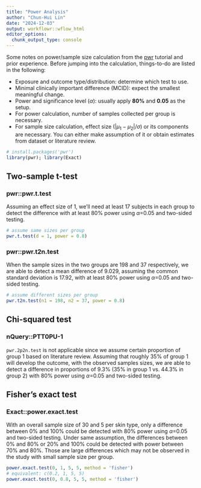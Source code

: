 ```yaml
---
title: "Power Analysis"
author: "Chun-Hui Lin"
date: "2024-12-03"
output: workflowr::wflow_html
editor_options:
  chunk_output_type: console
---
```


Some notes on power/sample size calculation from the [pwr](https://cran.r-project.org/web/packages/pwr/vignettes/pwr-vignette.html) tutorial and prior experience. Before jumping into the calculation, things-to-do are listed in the following: 

* Exposure and outcome type/distribution: determine which test to use.
* Minimal clinically important difference (MCID): expect the smallest meaningful change.  
* Power and significance level ($\alpha$): usually apply **80%** and **0.05** as the setup.
* For power calculation, number of samples collected per group is necessary. 
* For sample size calculation, effect size ($|\mu_1 - \mu_2|/\sigma$) or its components are necessary. You can either make assumption of it or obtain estimates from dataset or literature review. 

```r
# install.packages('pwr')
library(pwr); library(Exact)
```

## Two-sample t-test

### pwr::pwr.t.test

Assuming an effect size of 1, we’ll need at least 17 subjects in each group to detect the difference with at least 80% power using $\alpha$=0.05 and two-sided testing.

```r
# assume same sizes per group
pwr.t.test(d = 1, power = 0.8)
```

### pwr::pwr.t2n.test

When the sample sizes in the two groups are 198 and 37 respectively, we are able to detect a mean difference of 9.029, assuming the common standard deviation is 17.92, with at least 80% power using $\alpha$=0.05 and two-sided testing.

```r
# assume different sizes per group
pwr.t2n.test(n1 = 198, n2 = 37, power = 0.8)
```

## Chi-squared test

### nQuery::PTT0PU-1

`pwr.2p2n.test` is not applicable since we assume certain proportion of group 1 based on literature review. Assuming that roughly 35% of group 1 will develop the outcome, with the observed samples sizes, we are able to detect a difference in proportions of 9.3% (35% in group 1 vs. 44.3% in group 2) with 80% power using $\alpha$=0.05 and two-sided testing.

## Fisher's exact test

### Exact::power.exact.test

With an overall sample size of 30 and 5 per skin type, only a difference between 0% and 100% could be detected with 80% power using $\alpha$=0.05 and two-sided testing. Under same assumption, the differences between 0% and 80% or 20% and 100% could be detected with power between 70% and 80%. Those are large differences which may not be observed in the study with small sample size per group.

```r
power.exact.test(0, 1, 5, 5, method = 'fisher')
# equivalent: c(0.2, 1, 5, 5)
power.exact.test(0, 0.8, 5, 5, method = 'fisher')
```


